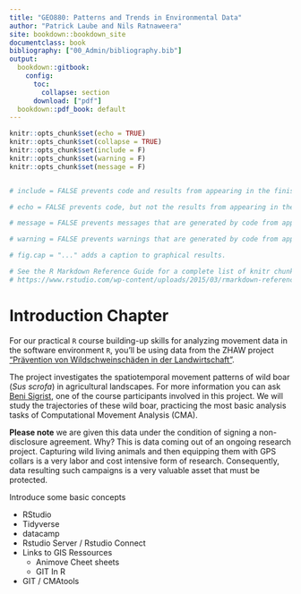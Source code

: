 ```yaml
---
title: "GEO880: Patterns and Trends in Environmental Data"
author: "Patrick Laube and Nils Ratnaweera"
site: bookdown::bookdown_site
documentclass: book
bibliography: ["00_Admin/bibliography.bib"]
output:
  bookdown::gitbook:
    config:
      toc:
        collapse: section
      download: ["pdf"]
  bookdown::pdf_book: default
---
```

```r
knitr::opts_chunk$set(echo = TRUE)
knitr::opts_chunk$set(collapse = TRUE)
knitr::opts_chunk$set(include = F)
knitr::opts_chunk$set(warning = F)
knitr::opts_chunk$set(message = F)


# include = FALSE prevents code and results from appearing in the finished file. R Markdown still runs the code in the chunk, and the results can be used by other chunks.

# echo = FALSE prevents code, but not the results from appearing in the finished file. This is a useful way to embed figures.

# message = FALSE prevents messages that are generated by code from appearing in the finished file.

# warning = FALSE prevents warnings that are generated by code from appearing in the finished.

# fig.cap = "..." adds a caption to graphical results.

# See the R Markdown Reference Guide for a complete list of knitr chunk options.
# https://www.rstudio.com/wp-content/uploads/2015/03/rmarkdown-reference.pdf
```

# Introduction Chapter

For our practical `R` course building-up skills for analyzing movement data in the software environment `R`, you'll be using data from the ZHAW project ["Prävention von Wildschweinschäden in der Landwirtschaft"](https://www.zhaw.ch/de/lsfm/institute-zentren/iunr/integrative-oekologie/wildtiermanagement/referenzprojekte/).

The project investigates the spatiotemporal movement patterns of wild boar (*Sus scrofa*) in agricultural landscapes. For more information you can ask [Beni Sigrist](https://www.zhaw.ch/de/ueber-uns/person/sigb/), one of the course participants involved in this project. We will study the trajectories of these wild boar, practicing the most basic analysis tasks of Computational Movement Analysis (CMA). 

**Please note** we are given this data under the condition of signing a non-disclosure agreement. Why? This is data coming out of an ongoing research project. Capturing wild living animals and then equipping them with GPS collars is a very labor and cost intensive form of research. Consequently, data resulting such campaigns is a very valuable asset that must be protected.



<!-- Todo:  -->
Introduce some basic concepts

- RStudio
- Tidyverse
- datacamp
- Rstudio Server / Rstudio Connect
- Links to GIS Ressources
  - Animove Cheet sheets
  - GIT In R
- GIT / CMAtools

